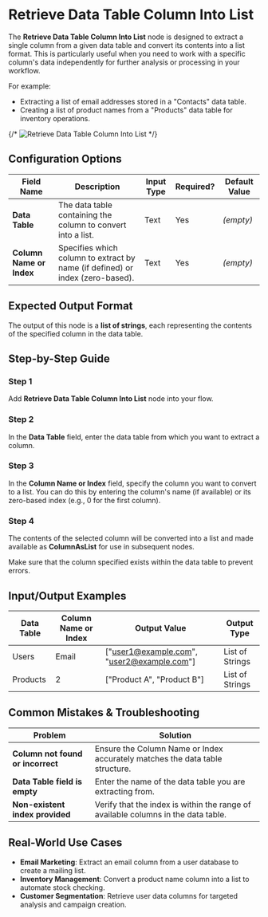 
# Retrieve Data Table Column Into List

The **Retrieve Data Table Column Into List** node is designed to extract a single column from a given data table and convert its contents into a list format. This is particularly useful when you need to work with a specific column's data independently for further analysis or processing in your workflow.

For example:

- Extracting a list of email addresses stored in a "Contacts" data table.
- Creating a list of product names from a "Products" data table for inventory operations.

{/* ![Retrieve Data Table Column Into List](./retrieve-data-table-column-into-list.png) */}

## Configuration Options

| Field Name               | Description                                                                   | Input Type | Required? | Default Value |
| ------------------------ | ----------------------------------------------------------------------------- | ---------- | --------- | ------------- |
| **Data Table**           | The data table containing the column to convert into a list.                  | Text       | Yes       | _(empty)_     |
| **Column Name or Index** | Specifies which column to extract by name (if defined) or index (zero-based). | Text       | Yes       | _(empty)_     |

## Expected Output Format

The output of this node is a **list of strings**, each representing the contents of the specified column in the data table.

## Step-by-Step Guide

<Steps>

### Step 1

Add **Retrieve Data Table Column Into List** node into your flow.

### Step 2

In the **Data Table** field, enter the data table from which you want to extract a column.

### Step 3

In the **Column Name or Index** field, specify the column you want to convert to a list. You can do this by entering the column's name (if available) or its zero-based index (e.g., 0 for the first column).

### Step 4

The contents of the selected column will be converted into a list and made available as **ColumnAsList** for use in subsequent nodes.

</Steps>

<Callout type="tip" title="Tip">
  Make sure that the column specified exists within the data table to prevent
  errors.
</Callout>

## Input/Output Examples

| Data Table | Column Name or Index | Output Value                               | Output Type     |
| ---------- | -------------------- | ------------------------------------------ | --------------- |
| Users      | Email                | ["user1@example.com", "user2@example.com"] | List of Strings |
| Products   | 2                    | ["Product A", "Product B"]                 | List of Strings |

## Common Mistakes & Troubleshooting

| Problem                           | Solution                                                                          |
| --------------------------------- | --------------------------------------------------------------------------------- |
| **Column not found or incorrect** | Ensure the Column Name or Index accurately matches the data table structure.      |
| **Data Table field is empty**     | Enter the name of the data table you are extracting from.                         |
| **Non-existent index provided**   | Verify that the index is within the range of available columns in the data table. |

## Real-World Use Cases

- **Email Marketing**: Extract an email column from a user database to create a mailing list.
- **Inventory Management**: Convert a product name column into a list to automate stock checking.
- **Customer Segmentation**: Retrieve user data columns for targeted analysis and campaign creation.
